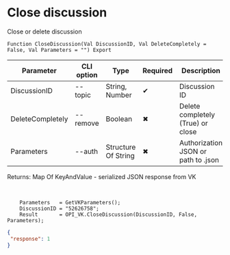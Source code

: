 ﻿---
sidebar_position: 2
---


# Close discussion
 Close or delete discussion



`Function CloseDiscussion(Val DiscussionID, Val DeleteCompletely = False, Val Parameters = "") Export`

  | Parameter | CLI option | Type | Required | Description |
  |-|-|-|-|-|
  | DiscussionID | --topic | String, Number | &#x2714; | Discussion ID |
  | DeleteCompletely | --remove | Boolean | &#x2716; | Delete completely (True) or close |
  | Parameters | --auth | Structure Of String | &#x2716; | Authorization JSON or path to .json |

  
  Returns:  Map Of KeyAndValue - serialized JSON response from VK

<br/>




```bsl title="1C:Enterprise/OneScript code example"
    Parameters   = GetVKParameters();
    DiscussionID = "52626758";
    Result       = OPI_VK.CloseDiscussion(DiscussionID, False, Parameters);
```
 



```json title="Result"
{
 "response": 1
}
```
